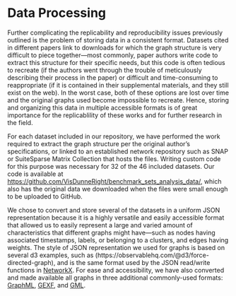 # Data Processing

Further complicating the replicability and reproducibility issues previously outlined is the problem of storing data in a consistent format. Datasets cited in different papers link to downloads for which the graph structure is very difficult to piece together---most commonly, paper authors write code to extract this structure for their specific needs, but this code is often tedious to recreate (if the authors went through the trouble of meticulously describing their process in the paper) or difficult and time-consuming to reappropriate (if it is contained in their supplemental materials, and they still exist on the web). In the worst case, both of these options are lost over time and the original graphs used become impossible to recreate. Hence, storing and organizing this data in multiple accessible formats is of great importance for the replicablility of these works and for further research in the field.

For each dataset included in our repository, we have performed the work required to extract the graph structure per the original author's specifications, or linked to an established network repository such as SNAP or SuiteSparse Matrix Collection that hosts the files. Writing custom code for this purpose was necessary for 32 of the 46 included datasets. Our code is available at [https://github.com/VisDunneRight/benchmark_sets_analysis_data/](https://github.com/VisDunneRight/benchmark_sets_analysis_data/tree/main), which also has the original data we downloaded when the files were small enough to be uploaded to GitHub.

We chose to convert and store several of the datasets in a uniform JSON representation because it is a highly versatile and easily accessible format that allowed us to easily represent a large and varied amount of characteristics that different graphs might have---such as nodes having associated timestamps, labels, or belonging to a clusters, and edges having weights. The style of JSON representation we used for graphs is based on several d3 examples, such as (https://observablehq.com/@d3/force-directed-graph), and is the same format used by the JSON read/write functions in [NetworkX](https://networkx.org/documentation/stable/reference/readwrite/json_graph.html). For ease and accessibility, we have also converted and made available all graphs in three additional commonly-used formats: [GraphML](http://graphml.graphdrawing.org), [GEXF](https://gexf.net), and [GML](https://networkx.org/documentation/stable/reference/readwrite/gml.html).
